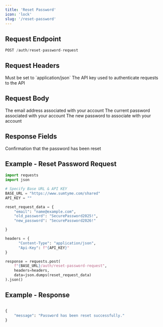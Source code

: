```yaml
---
title: 'Reset Password'
icon: 'lock'
slug: '/reset-password'
---
```


## Request Endpoint

```python
POST /auth/reset-password-request
```

## Request Headers

<ParamField header="Content-Type" type="string" required>
  Must be set to `application/json`
</ParamField>

<ParamField header="Api-Key" type="string" required>
  The API key used to authenticate requests to the API
</ParamField>

## Request Body

<ParamField body="email" type="string" required>
  The email address associated with your account
</ParamField>

<ParamField body="old_password" type="string" required>
  The current password associated with your account
</ParamField>

<ParamField body="new_password" type="string" required>
  The new password to associate with your account
</ParamField>

## Response Fields

<ResponseField name="message" type="string">
  Confirmation that the password has been reset
</ResponseField>

## Example - Reset Password Request

```python
import requests
import json

# Specify Base URL & API KEY
BASE_URL = "https://www.sumtyme.com/shared"
API_KEY = ""

reset_request_data = {
    "email": "name@example.com",
    "old_password": "SecurePassword2025!", 
    "new_password": "SecurePassword2026!"

}

headers = {
      "Content-Type": "application/json",
      "Api-Key": f"{API_KEY}"
}

response = requests.post(
    f"{BASE_URL}/auth/reset-password-request",
    headers=headers,
    data=json.dumps(reset_request_data)
).json()
```

## Example - Response

```python

{
    "message": "Password has been reset successfully."
}

```